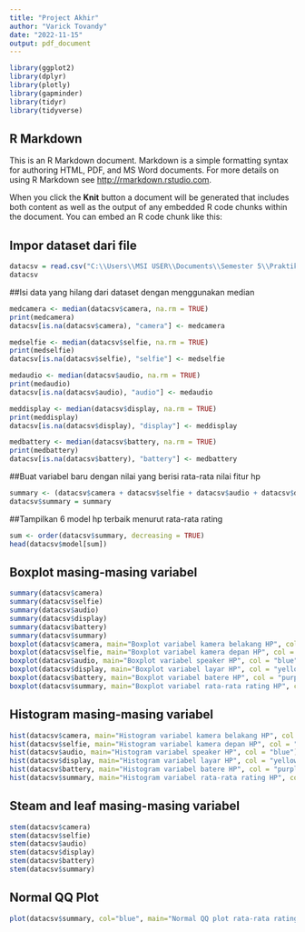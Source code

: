 ```yaml
---
title: "Project Akhir"
author: "Varick Tovandy"
date: "2022-11-15"
output: pdf_document
---
```


```r
library(ggplot2)
library(dplyr)
library(plotly)
library(gapminder)
library(tidyr)
library(tidyverse)
```

## R Markdown

This is an R Markdown document. Markdown is a simple formatting syntax for authoring HTML, PDF, and MS Word documents. For more details on using R Markdown see <http://rmarkdown.rstudio.com>.

When you click the **Knit** button a document will be generated that includes both content as well as the output of any embedded R code chunks within the document. You can embed an R code chunk like this:

## Impor dataset dari file
```r
datacsv = read.csv("C:\\Users\\MSI USER\\Documents\\Semester 5\\Praktikum Data Science\\Project Akhir\\mobile phone rating by dxo.csv")
datacsv
```

##Isi data yang hilang dari dataset dengan menggunakan median
```r
medcamera <- median(datacsv$camera, na.rm = TRUE)
print(medcamera)
datacsv[is.na(datacsv$camera), "camera"] <- medcamera

medselfie <- median(datacsv$selfie, na.rm = TRUE)
print(medselfie)
datacsv[is.na(datacsv$selfie), "selfie"] <- medselfie

medaudio <- median(datacsv$audio, na.rm = TRUE)
print(medaudio)
datacsv[is.na(datacsv$audio), "audio"] <- medaudio

meddisplay <- median(datacsv$display, na.rm = TRUE)
print(meddisplay)
datacsv[is.na(datacsv$display), "display"] <- meddisplay

medbattery <- median(datacsv$battery, na.rm = TRUE)
print(medbattery)
datacsv[is.na(datacsv$battery), "battery"] <- medbattery
```

##Buat variabel baru dengan nilai yang berisi rata-rata nilai fitur hp
```r
summary <- (datacsv$camera + datacsv$selfie + datacsv$audio + datacsv$display + datacsv$battery)/5
datacsv$summary = summary
```

##Tampilkan 6 model hp terbaik menurut rata-rata rating
```r
sum <- order(datacsv$summary, decreasing = TRUE)
head(datacsv$model[sum])
```
## Boxplot masing-masing variabel
```r
summary(datacsv$camera)
summary(datacsv$selfie)
summary(datacsv$audio)
summary(datacsv$display)
summary(datacsv$battery)
summary(datacsv$summary)
boxplot(datacsv$camera, main="Boxplot variabel kamera belakang HP", col = "red")
boxplot(datacsv$selfie, main="Boxplot variabel kamera depan HP", col = "green")
boxplot(datacsv$audio, main="Boxplot variabel speaker HP", col = "blue")
boxplot(datacsv$display, main="Boxplot variabel layar HP", col = "yellow")
boxplot(datacsv$battery, main="Boxplot variabel batere HP", col = "purple")
boxplot(datacsv$summary, main="Boxplot variabel rata-rata rating HP", col = "black")
```

## Histogram masing-masing variabel
```r
hist(datacsv$camera, main="Histogram variabel kamera belakang HP", col = "red")
hist(datacsv$selfie, main="Histogram variabel kamera depan HP", col = "green")
hist(datacsv$audio, main="Histogram variabel speaker HP", col = "blue")
hist(datacsv$display, main="Histogram variabel layar HP", col = "yellow")
hist(datacsv$battery, main="Histogram variabel batere HP", col = "purple")
hist(datacsv$summary, main="Histogram variabel rata-rata rating HP", col = "black")
```

## Steam and leaf masing-masing variabel
```r
stem(datacsv$camera)
stem(datacsv$selfie)
stem(datacsv$audio)
stem(datacsv$display)
stem(datacsv$battery)
stem(datacsv$summary)
```

## Normal QQ Plot
```r
plot(datacsv$summary, col="blue", main="Normal QQ plot rata-rata rating HP")
```